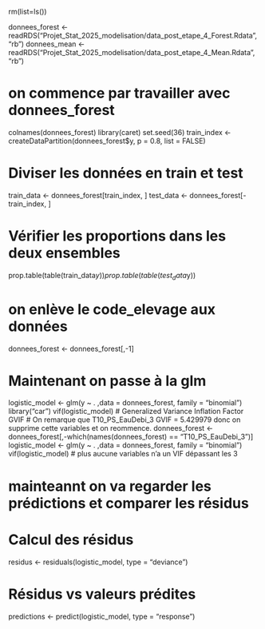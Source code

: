
rm(list=ls())

donnees_forest <- readRDS("Projet_Stat_2025_modelisation/data_post_etape_4_Forest.Rdata", "rb")
donnees_mean <- readRDS("Projet_Stat_2025_modelisation/data_post_etape_4_Mean.Rdata", "rb")

# on commence par travailler avec donnees_forest
colnames(donnees_forest)
library(caret)
set.seed(36)
train_index <- createDataPartition(donnees_forest$y, p = 0.8, list = FALSE)

# Diviser les données en train et test
train_data <- donnees_forest[train_index, ]
test_data <- donnees_forest[-train_index, ]

# Vérifier les proportions dans les deux ensembles
prop.table(table(train_data$y))
prop.table(table(test_data$y))


# on enlève le code_elevage aux données
donnees_forest <- donnees_forest[,-1]

# Maintenant on passe à la glm
logistic_model <- glm(y ~ . ,data = donnees_forest, family = "binomial")
library("car")
vif(logistic_model) 
# Generalized Variance Inflation Factor GVIF
# On remarque que T10_PS_EauDebi_3 GVIF = 5.429979 donc on supprime cette variables et on reommence.
donnees_forest <- donnees_forest[,-which(names(donnees_forest) == "T10_PS_EauDebi_3")]
logistic_model <- glm(y ~ . ,data = donnees_forest, family = "binomial")
vif(logistic_model)
# plus aucune variables n'a un VIF dépassant les 3

# mainteannt on va regarder les prédictions et comparer les résidus
# Calcul des résidus
residus <- residuals(logistic_model, type = "deviance")

# Résidus vs valeurs prédites
predictions <- predict(logistic_model, type = "response")




